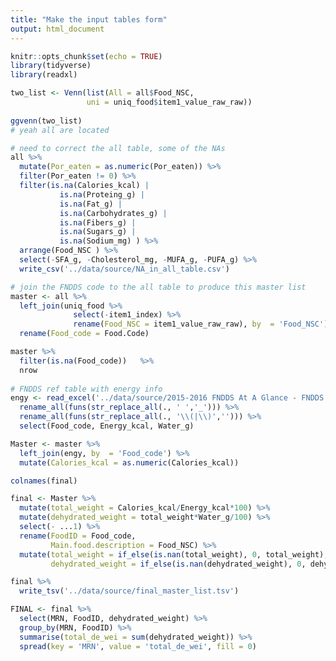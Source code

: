 ```yaml
---
title: "Make the input tables form"
output: html_document
---
```


```r
knitr::opts_chunk$set(echo = TRUE)
library(tidyverse)
library(readxl)
```

```r


two_list <- Venn(list(All = all$Food_NSC,
                 uni = uniq_food$item1_value_raw_raw))
 
ggvenn(two_list)
# yeah all are located
```

```r
# need to correct the all table, some of the NAs
all %>% 
  mutate(Por_eaten = as.numeric(Por_eaten)) %>% 
  filter(Por_eaten != 0) %>% 
  filter(is.na(Calories_kcal) | 
           is.na(Proteing_g) |
           is.na(Fat_g) |
           is.na(Carbohydrates_g) |
           is.na(Fibers_g) |
           is.na(Sugars_g) |
           is.na(Sodium_mg) ) %>% 
  arrange(Food_NSC ) %>% 
  select(-SFA_g, -Cholesterol_mg, -MUFA_g, -PUFA_g) %>% 
  write_csv('../data/source/NA_in_all_table.csv')

```

```r
# join the FNDDS code to the all table to produce this master list
master <- all %>% 
  left_join(uniq_food %>% 
              select(-item1_index) %>% 
              rename(Food_NSC = item1_value_raw_raw), by  = 'Food_NSC') %>% 
  rename(Food_code = Food.Code)

master %>% 
  filter(is.na(Food_code))   %>% 
  nrow
  
# FNDDS ref table with energy info
engy <- read_excel('../data/source/2015-2016 FNDDS At A Glance - FNDDS Nutrient Values.xlsx', skip = 1) %>% 
  rename_all(funs(str_replace_all(., ' ','_'))) %>% 
  rename_all(funs(str_replace_all(., '\\(|\\)',''))) %>% 
  select(Food_code, Energy_kcal, Water_g)

Master <- master %>% 
  left_join(engy, by  = 'Food_code') %>% 
  mutate(Calories_kcal = as.numeric(Calories_kcal))

colnames(final)
```

```r
final <- Master %>% 
  mutate(total_weight = Calories_kcal/Energy_kcal*100) %>% 
  mutate(dehydrated_weight = total_weight*Water_g/100) %>% 
  select(- ...1) %>% 
  rename(FoodID = Food_code,
         Main.food.description = Food_NSC) %>% 
  mutate(total_weight = if_else(is.nan(total_weight), 0, total_weight),
         dehydrated_weight = if_else(is.nan(dehydrated_weight), 0, dehydrated_weight))

final %>% 
  write_tsv('../data/source/final_master_list.tsv')
```

```r
FINAL <- final %>% 
  select(MRN, FoodID, dehydrated_weight) %>% 
  group_by(MRN, FoodID) %>% 
  summarise(total_de_wei = sum(dehydrated_weight)) %>% 
  spread(key = 'MRN', value = 'total_de_wei', fill = 0)
```




